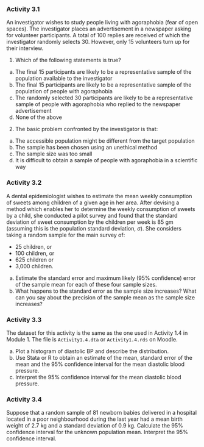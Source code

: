 ### Activity 3.1 {-}

An investigator wishes to study people living with agoraphobia (fear of open spaces). The investigator places an advertisement in a newspaper asking for volunteer participants. A total of 100 replies are received of which the investigator randomly selects 30. However, only 15 volunteers turn up for their interview.

1.	Which of the following statements is true?

a)	The final 15 participants are likely to be a representative sample of the population available to the investigator
b)	The final 15 participants are likely to be a representative sample of the population of people with agoraphobia
c)	The randomly selected 30 participants are likely to be a representative sample of people with agoraphobia who replied to the newspaper advertisement
d)	None of the above

2.	The basic problem confronted by the investigator is that:

a)	The accessible population might be different from the target population
b)	The sample has been chosen using an unethical method
c)	The sample size was too small
d)	It is difficult to obtain a sample of people with agoraphobia in a scientific way

### Activity 3.2 {-}

A dental epidemiologist wishes to estimate the mean weekly consumption of sweets among children of a given age in her area. After devising a method which enables her to determine the weekly consumption of sweets by a child, she conducted a pilot survey and found that the standard deviation of sweet consumption by the children per week is 85 gm (assuming this is the population standard deviation, $\sigma$). She considers taking a random sample for the main survey of:

- 25 children, or 
- 100 children, or 
- 625 children or 
- 3,000 children.

a)	Estimate the standard error and maximum likely (95% confidence) error of the sample mean for each of these four sample sizes.
b)	What happens to the standard error as the sample size increases? What can you say about the precision of the sample mean as the sample size increases?

### Activity 3.3 {-}

The dataset for this activity is the same as the one used in Activity 1.4 in Module 1. The file is `Activity1.4.dta` or `Activity1.4.rds` on Moodle.

a) Plot a histogram of diastolic BP and describe the distribution.
b) Use Stata or R to obtain an estimate of the mean, standard error of the mean and the 95% confidence interval for the mean diastolic blood pressure.
c) Interpret the 95% confidence interval for the mean diastolic blood pressure.

### Activity 3.4 {-}

Suppose that a random sample of 81 newborn babies delivered in a hospital located in a poor neighbourhood during the last year had a mean birth weight of 2.7 kg and a standard deviation of 0.9 kg. Calculate the 95% confidence interval for the unknown population mean. Interpret the 95% confidence interval. 
